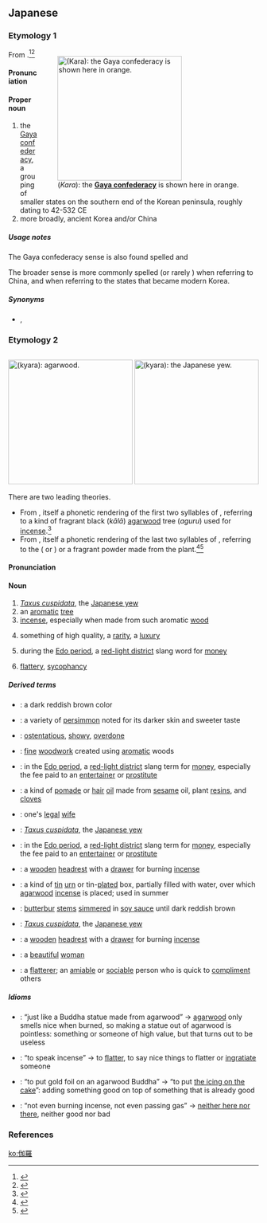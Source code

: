 ==Japanese==

===Etymology 1===
<div style="float:right;">
{{wikipedia|lang=ja|伽耶|伽羅 (伽耶)}}
{{wikipedia|Gaya confederacy}}
[[File:Map_of_Gaya_-_han.png|thumb|250px|{{lang|ja|伽羅}} (''Kara''): the '''[[w:Gaya confederacy|Gaya confederacy]]''' is shown here in orange.]]
</div>
{{ja-kanjitab|か|ら|yomi=on}}
From {{etyl|zra|ja|sort=から}} {{m|zra|kara}}.<ref>{{cite-book|author=Christopher I. Beckwith|title=Empires of the Silk Road: A History of Central Eurasia from the Bronze Age to the Present|publisher=Princeton University Press|year=2009|isbn=978-0-691-13589-2|page=105|text=“The spelling Kaya is the modern Korean reading of the characters used to write the name; the pronunciation /kara/ (transcriptionally *kala) is certain.”}}</ref><ref name="KDJ">{{R:Kokugo Dai Jiten}}</ref>

====Pronunciation====
{{ja-pron|yomi=kanyo|から|acc=0|acc_ref=DJR}}

====Proper noun====
{{ja-pos|proper|から}}

# the [[w:Gaya_confederacy|Gaya confederacy]], a grouping of smaller states on the southern end of the Korean peninsula, roughly dating to 42-532 CE
# more broadly, ancient Korea and/or China

=====Usage notes=====
The Gaya confederacy sense is also found spelled {{ja-l|加羅}} and {{ja-l|迦羅}}

The broader sense is more commonly spelled {{ja-l|唐}} (or rarely {{ja-l|漢}}) when referring to China, and {{ja-l|韓}} when referring to the states that became modern Korea.

=====Synonyms=====
* {{sense|Gaya confederacy}} {{ja-r|伽耶|^かや}}, {{ja-r|任那|^みまな}}

===Etymology 2===
<div style="float:right;">
{{wikipedia|lang=ja|沈香|伽羅 (沈香) (aromatic tree)}}
{{wikipedia|Agarwood}}
[[File:Agarwood.JPG|thumb|250px|{{lang|ja|伽羅}} (''kyara''): '''[[agarwood]]'''.]]
{{wikipedia|lang=ja|イチイ|伽羅 (イチイ) (Japanese yew)}}
{{wikipedia|Taxus cuspidata}}
[[File:Taxus_cuspidata2.jpg|thumb|250px|{{lang|ja|伽羅}} (''kyara''): the '''Japanese yew'''.]]
</div>
{{ja-kanjitab|きゃ|ら|yomi=on}}
There are two leading theories.
* From {{etyl|ltc|ja|sort=きゃら}} {{m|zh|伽羅|tr=ghia la}}, itself a phonetic rendering of the first two syllables of {{etyl|sa|ja|sort=きゃら}} {{m|sa|कालागुरु|tr=kālāguru}}, referring to a kind of fragrant black (''kālā'') [[agarwood]] tree (''aguru'') used for [[incense]].<ref name="KDJ">{{R:Kokugo Dai Jiten}}</ref>
* From {{etyl|ltc|ja|sort=きゃら}} {{m|zh|伽羅|tr=ghia la}}, itself a phonetic rendering of the last two syllables of {{etyl|sa|ja|sort=きゃら}} {{m|sa|तगर|tr=tagara}}, referring to the {{taxlink|Tabernaemontana coronaria|species|noshow=1}} ({{vern|pinwheel flower}} or {{vern|crepe jasmine}}) or a fragrant powder made from the plant.<ref name="KDJ">{{R:Kokugo Dai Jiten}}</ref><ref name="DJR">{{R:Daijirin}}</ref>

====Pronunciation====
{{ja-pron|yomi=go|きゃら|acc=1|acc_ref=DJR|acc2=0|acc2_ref=DJR}}

====Noun====
{{ja-noun|きゃら}}

# ''[[Taxus cuspidata]]'', the [[Japanese yew]]
# an [[aromatic]] [[tree]]
# [[incense]], especially when made from such aromatic [[wood]]
# {{qualifier|by extension}} something of high quality, a [[rarity]], a [[luxury]]
# {{lb|ja|sort=きゃら|slang|obsolete}} during the [[w:Edo period|Edo period]], a [[red-light district]] slang word for [[money]]
# [[flattery]], [[sycophancy]]

=====Derived terms=====
{{der-top}}
* {{ja-r|伽羅色|きゃらいろ}}: a dark reddish brown color
* {{ja-r|伽羅柿|きゃらがき}}: a variety of [[persimmon]] noted for its darker skin and sweeter taste
* {{ja-r|伽羅臭い|きゃらくさい}}: [[ostentatious]], [[showy]], [[overdone]]
* {{ja-r|伽羅細工|きゃらざいく}}: [[fine]] [[woodwork]] created using [[aromatic]] woods
* {{ja-r|伽羅代|きゃら だい}}: in the [[w:Edo period|Edo period]], a [[red-light district]] slang term for [[money]], especially the fee paid to an [[entertainer]] or [[prostitute]]
* {{ja-r|伽羅の油|きゃら の あぶら}}: a kind of [[pomade]] or [[hair]] [[oil]] made from [[sesame]] oil, plant [[resin]]s, and [[clove]]s
* {{ja-r|伽羅の御方|きゃら の おんかた}}: one's [[legal]] [[wife]]
* {{ja-r|伽羅の木|きゃら の き}}: ''[[Taxus cuspidata]]'', the [[Japanese yew]]
* {{ja-r|伽羅の字|きゃら の じ}}: in the [[w:Edo period|Edo period]], a [[red-light district]] slang term for [[money]], especially the fee paid to an [[entertainer]] or [[prostitute]]
* {{ja-r|伽羅の枕|きゃら の まくら}}: a [[wooden]] [[headrest]] with a [[drawer]] for burning [[incense]]
* {{ja-r|伽羅冷|きゃら ひやし}}: a kind of [[tin]] [[urn]] or tin-[[plated]] box, partially filled with water, over which [[agarwood]] [[incense]] is placed; used in summer
* {{ja-r|伽羅蕗|きゃらぶき}}: [[butterbur]] [[stem]]s [[simmer]]ed in [[soy sauce]] until dark reddish brown
* {{ja-r|伽羅木|きゃらぼく}}: ''[[Taxus cuspidata]]'', the [[Japanese yew]]
* {{ja-r|伽羅枕|きゃら まくら}}: a [[wooden]] [[headrest]] with a [[drawer]] for burning [[incense]]
* {{ja-r|伽羅女|きゃら め}}: {{qualifier|slang}} a [[beautiful]] [[woman]]
* {{ja-r|伽羅者|きゃらもの}}: a [[flatterer]]; an [[amiable]] or [[sociable]] person who is quick to [[compliment]] others
{{der-bottom}}

=====Idioms=====
{{der-top|Idioms}}
* {{ja-r|伽羅で作った仏同然|きゃら で つくった ほとけ どうぜん}}: “just like a Buddha statue made from agarwood” → [[agarwood]] only smells nice when burned, so making a statue out of agarwood is pointless: something or someone of high value, but that turns out to be useless
* {{ja-r|伽羅を言う|きゃら を いう}}: “to speak incense” → to [[flatter]], to say nice things to flatter or [[ingratiate]] someone
* {{ja-r|伽羅の仏に箔置く|きゃら の ほとけ に はく おく}}: “to put gold foil on an agarwood Buddha” → “to put [[the icing on the cake]]”: adding something good on top of something that is already good
* {{ja-r|伽羅も焚かず屁もこかず|きゃら も たかず .へ も こかず}}: “not even burning incense, not even passing gas” → [[neither here nor there]], neither good nor bad
{{der-bottom}}

===References===
<references/>

[[ko:伽羅]]
